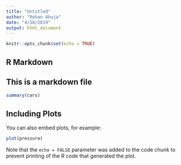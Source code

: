 ```yaml
---
title: "Untitled"
author: "Rohan Ahuja"
date: "4/18/2019"
output: html_document
---
```


```r
knitr::opts_chunk$set(echo = TRUE)
```

## R Markdown



## This is a markdown file

```r
summary(cars)
```

## Including Plots

You can also embed plots, for example:

```r
plot(pressure)
```

Note that the `echo = FALSE` parameter was added to the code chunk to prevent printing of the R code that generated the plot.
